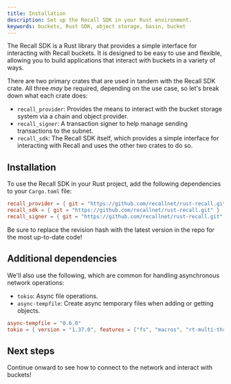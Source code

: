 ```yaml
---
title: Installation
description: Set up the Recall SDK in your Rust environment.
keywords: buckets, Rust SDK, object storage, basin, bucket
---
```


The Recall SDK is a Rust library that provides a simple interface for interacting with Recall
buckets. It is designed to be easy to use and flexible, allowing you to build applications that
interact with buckets in a variety of ways.

There are two primary crates that are used in tandem with the Recall SDK crate. All three _may_ be
required, depending on the use case, so let's break down what each crate does:

- `recall_provider`: Provides the means to interact with the bucket storage system via a chain and
  object provider.
- `recall_signer`: A transaction signer to help manage sending transactions to the subnet.
- `recall_sdk`: The Recall SDK itself, which provides a simple interface for interacting with Recall
  and uses the other two crates to do so.

## Installation

To use the Recall SDK in your Rust project, add the following dependencies to your `Cargo.toml`
file:

```toml
recall_provider = { git = "https://github.com/recallnet/rust-recall.git" }
recall_sdk = { git = "https://github.com/recallnet/rust-recall.git" }
recall_signer = { git = "https://github.com/recallnet/rust-recall.git" }
```

Be sure to replace the revision hash with the latest version in the repo for the most up-to-date
code!

## Additional dependencies

We'll also use the following, which are common for handling asynchronous network operations:

- `tokio`: Async file operations.
- `async-tempfile`: Create async temporary files when adding or getting objects.

```toml
async-tempfile = "0.6.0"
tokio = { version = "1.37.0", features = ["fs", "macros", "rt-multi-thread"] }
```

## Next steps

Continue onward to see how to connect to the network and interact with buckets!
